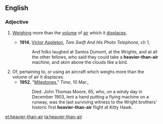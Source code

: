==English==

===Adjective===
{{en-adj|head=[[heavier]]-[[than]]-[[air]]|-}}

# {{lb|en|of an [[aircraft]]}} [[weigh|Weighing]] more than the [[volume]] of [[air]] which it [[displace]]s.
#* '''1914''', [[w:Victor_Appleton|Victor Appleton]], ''Tom Swift And His Photo Telephone'', ch 1,
#*: And folks laughed at Santos Dumont, at the Wrights, and at all the other fellows, who said they could take a '''heavier-than-air''' machine, and skim above the clouds like a bird.
# Of, pertaining to, or using an aircraft which weighs more than the volume of air it displaces.
#* '''1952''', "[http://www.time.com/time/magazine/article/0,9171,822264,00.html Milestones]," ''Time'', 10 Mar.,
#*: Died. John Thomas Moore, 65, who, on a windy day in December 1903, lent a hand putting a flying machine on a runway, was the last surviving witness to the Wright brothers' historic first '''heavier-than-air''' flight at Kitty Hawk.

[[et:heavier-than-air]]
[[ta:heavier-than-air]]